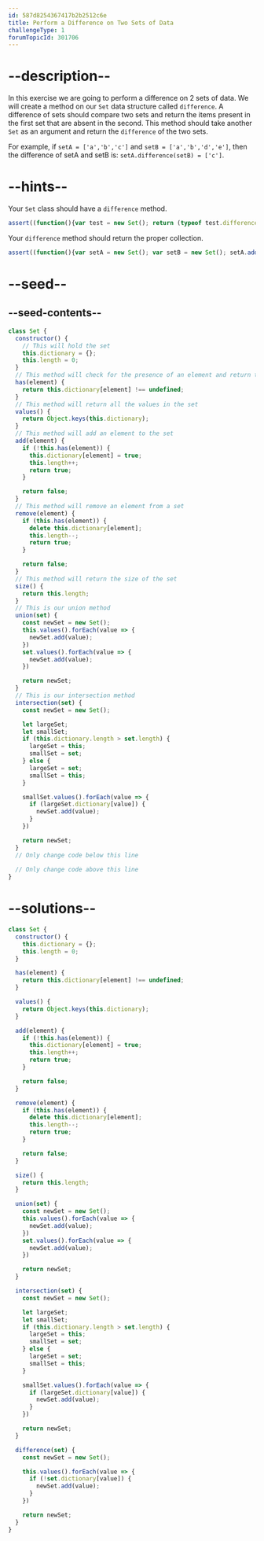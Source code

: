 ```yaml
---
id: 587d8254367417b2b2512c6e
title: Perform a Difference on Two Sets of Data
challengeType: 1
forumTopicId: 301706
---
```


# --description--

In this exercise we are going to perform a difference on 2 sets of data. We will create a method on our `Set` data structure called `difference`. A difference of sets should compare two sets and return the items present in the first set that are absent in the second. This method should take another `Set` as an argument and return the `difference` of the two sets.

For example, if `setA = ['a','b','c']` and `setB = ['a','b','d','e']`, then the difference of setA and setB is: `setA.difference(setB) = ['c']`.

# --hints--

Your `Set` class should have a `difference` method.

```js
assert((function(){var test = new Set(); return (typeof test.difference === 'function')})());
```

Your `difference` method should return the proper collection.

```js
assert((function(){var setA = new Set(); var setB = new Set(); setA.add('a'); setA.add('b'); setA.add('c'); setB.add('c'); setB.add('d'); var differenceSetAB = setA.difference(setB); return (differenceSetAB.size() === 2) && DeepEqual(differenceSetAB.values(), [ 'a', 'b' ])})());
```

# --seed--

## --seed-contents--

```js
class Set {
  constructor() {
    // This will hold the set
    this.dictionary = {};
    this.length = 0;
  }
  // This method will check for the presence of an element and return true or false
  has(element) {
    return this.dictionary[element] !== undefined;
  }
  // This method will return all the values in the set
  values() {
    return Object.keys(this.dictionary);
  }
  // This method will add an element to the set
  add(element) {
    if (!this.has(element)) {
      this.dictionary[element] = true;
      this.length++;
      return true;
    }

    return false;
  }
  // This method will remove an element from a set
  remove(element) {
    if (this.has(element)) {
      delete this.dictionary[element];
      this.length--;
      return true;
    }

    return false;
  }
  // This method will return the size of the set
  size() {
    return this.length;
  }
  // This is our union method 
  union(set) {
    const newSet = new Set();
    this.values().forEach(value => {
      newSet.add(value);
    })
    set.values().forEach(value => {
      newSet.add(value);
    })

    return newSet;
  }
  // This is our intersection method
  intersection(set) {
    const newSet = new Set();

    let largeSet;
    let smallSet;
    if (this.dictionary.length > set.length) {
      largeSet = this;
      smallSet = set;
    } else {
      largeSet = set;
      smallSet = this;
    }

    smallSet.values().forEach(value => {
      if (largeSet.dictionary[value]) {
        newSet.add(value);
      }
    })

    return newSet;
  }
  // Only change code below this line
  
  // Only change code above this line
}
```

# --solutions--

```js
class Set {
  constructor() {
    this.dictionary = {};
    this.length = 0;
  }

  has(element) {
    return this.dictionary[element] !== undefined;
  }

  values() {
    return Object.keys(this.dictionary);
  }

  add(element) {
    if (!this.has(element)) {
      this.dictionary[element] = true;
      this.length++;
      return true;
    }

    return false;
  }

  remove(element) {
    if (this.has(element)) {
      delete this.dictionary[element];
      this.length--;
      return true;
    }

    return false;
  }

  size() {
    return this.length;
  }

  union(set) {
    const newSet = new Set();
    this.values().forEach(value => {
      newSet.add(value);
    })
    set.values().forEach(value => {
      newSet.add(value);
    })

    return newSet;
  }

  intersection(set) {
    const newSet = new Set();

    let largeSet;
    let smallSet;
    if (this.dictionary.length > set.length) {
      largeSet = this;
      smallSet = set;
    } else {
      largeSet = set;
      smallSet = this;
    }

    smallSet.values().forEach(value => {
      if (largeSet.dictionary[value]) {
        newSet.add(value);
      }
    })

    return newSet;
  }

  difference(set) {
    const newSet = new Set();

    this.values().forEach(value => {
      if (!set.dictionary[value]) {
        newSet.add(value);
      }
    })

    return newSet;
  }
}
```

